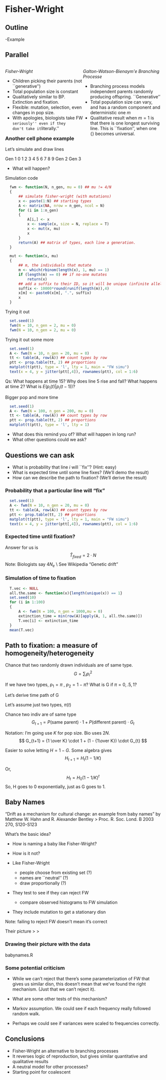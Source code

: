 # Fisher-Wright

## Outline
-Example

## Parallel


<style>
.column-left{
  float: left;
  width: 50%;
  text-align: left;
}
.column-right{
  float: right;
  width: 50%;
  text-align: left;
}
</style>


<div class="column-left">
*Fisher-Wright*

  - Children picking their parents (not ``generative'')
  - Total population size is constant
  - Qualitatively similar to BP. Extinction and fixation.
  - Flexible: mutation, selection, even changes in pop size.
  - With apologies, biologists take FW ``seriously'' even if they
    don't take it ``literally.''
    
</div>
<div class="column-right">

  *Galton-Watson-Bienaym\'e Branching Processe*

  - Branching process models independent parents randomly
    producing offspring. ``Generative''
  - Total population size can vary, and has a random component and
    deterministic one $m$
  - Qualitative result when $m = 1$ is that there is one longest
    surviving line. This is ``fixation'', when one {\em type} becomes
    universal.

</div>


### Another cell phone example

Let's simulate and draw lines

Gen 1   0    1    2    3    4    5    6    7    8    9
Gen 2
Gen 3


- What will happen?

Simulation code
```r
  fwm <- function(N, n_gen, mu = 0) ## mu != 4/N
  {
      ## simulate fisher-wright (with mutations)
      x <- paste(1:N) ## starting types
      A <- matrix(NA, nrow = n_gen, ncol = N)
      for (i in 1:n_gen)
      {
          A[i,] <- x
          x <- sample(x, size = N, replace = T)
          x <- mut(x, mu)
          x
      }
      return(A) ## matrix of types, each line a generation.
  }
```


```r
  mut <- function(x, mu)
  {
      ## m, the individuals that mutate
      m <- which(rbinom(length(x), 1, mu) == 1)
      if (length(m) == 0) ## if no-one mutates
          return(x)
      ## add a suffix to their ID, so it will be unique (infinite alleles)
      suffix <- 10000*round(runif(length(m)),4)
      x[m] <- paste0(x[m], ".", suffix)
      x
  }
```

Trying it out
```r
  set.seed(1)
  fwm(N = 10, n_gen = 2, mu = 0)
  fwm(N = 10, n_gen = 2, mu = 0)
```   

Trying it out some more

```r
  set.seed(1)
  A <- fwm(N = 10, n_gen = 20, mu = 0)
  tt <- table(A, row(A)) ## count types by row
  ptt <- prop.table(tt, 2) ## proportions
  matplot(t(ptt), type = 'l', lty = 1, main = "FW simu")
  text(x = 4, y = jitter(ptt[,4]), rownames(ptt), col = 1:6)
``` 

  Qs: What happens at time 15?  Why does line 5 rise and fall? What happens at time 2?
  What is $E(p_i(t) | p_i(t-1))$?


Bigger pop and more time
```r
  set.seed(1)
  A <- fwm(N = 100, n_gen = 200, mu = 0)
  tt <- table(A, row(A)) ## count types by row
  ptt <- prop.table(tt, 2) ## proportions
  matplot(t(ptt), type = 'l', lty = 1)
``` 
  
  - What does this remind you of? What will happen in long run?
  - What other questions could we ask?
  

## Questions we can ask
  
  - What is probability that line $i$ will ``fix''? (Hint: easy)
  - What is expected time until some line fixes? (We'll demo the result)
  - How can we describe the path to fixation? (We'll derive the result)
  
  
### Probability that a particular line will "fix"
```r
  set.seed(1)
  A <- fwm(N = 10, n_gen = 20, mu = 0)
  tt <- table(A, row(A)) ## count types by row
  ptt <- prop.table(tt, 2) ## proportions
  matplot(t(ptt), type = 'l', lty = 1, main = "FW simu")
  text(x = 4, y = jitter(ptt[,4]), rownames(ptt), col = 1:6)
``` 
### Expected time until fixation?
  Answer for us is
  $$
  \bar{T}_{fixed} = 2 \cdot N
  $$
  Note: Biologists say $4 N_e$ \\
  See Wikipedia "Genetic drift"


### Simulation of time to fixation
```r
  T.vec <- NULL
  all.the.same <- function(x){length(unique(x)) == 1}
  set.seed(10)
  for (i in 1:100)
  {
      A <- fwm(N = 100, n_gen = 1000,mu = 0)
      extinction_time = min(row(A)[apply(A, 1, all.the.same)])
      T.vec[i] <- extinction_time
  }
  mean(T.vec)
```
## Path to fixation: a measure of homogeneity/heterogeneity

  Chance that two randomly drawn individuals are of same type.
  $$
  G = \sum_i p_i^2
  $$

  If we have two types, $p_1 = \pi$ , $p_2 = 1-\pi$?
  What is G if $\pi = 0, .5, 1$?


Let's derive time path of G

  Let's assume just two types, $\pi(t)$

  Chance two indiv are of same type
  $$
  G_{t+1} = P(\mbox{same parent})\cdot 1 +
  P(\mbox{different parent})\cdot G_{t}
  $$

  Notation: I'm going use $K$ for pop size. Bio uses $2N$.
  $$
  G_{t+1} = {1 \over K} \cdot 1 + (1 - {1\over K}) \cdot G_{t}
  $$

  Easier to solve letting $H = 1 - G$. Some algebra gives
  $$
  H_{t+1} = H_{t} (1 - 1/K)
  $$

  Or,
  $$
  H_{t} = H_0 (1 - 1/K)^t % \rightarrow H_0 e^{-t/K}
  $$
  So, H goes to 0 exponentially, just as G goes to 1.


## Baby Names

  "Drift as a mechanism for cultural change: an example from baby names"
  by Matthew W. Hahn and R. Alexander Bentley
>  Proc. R. Soc. Lond. B 2003 270, S120-S123


What's the basic idea?
  
  - How is naming a baby like Fisher-Wright?
  - How is it not?
  

  - Like Fisher-Wright 
    - people choose from existing set (?)
    - names are ``neutral'' (?)
    - draw proportionally (?)
  - They test to see if they can reject FW
    - compare observed histograms to FW simulation
  - They include mutation to get a stationary disn

  Note: failing to reject FW doesn't mean it's correct

Their picture 
>  \includegraphics[width=0.4\textwidth]{./hahn_pic_1.png}
> \includegraphics[width=0.6\textwidth]{./hahn_pic_2.png}


### Drawing their picture with the data
  babynames.R


### Some potential criticism
  
  - While we can't reject that there's some parameterization of
    FW that gives us similar disn, this doesn't mean that we've
    found the right mechanism. (Just that we can't reject it).
  
  - What are some other tests of this mechanism?
  
  - Markov assumption. We could see if each frequency really
    followed random walk.
  - Perhaps we could see if variances were scaled to
    frequencies correctly.
  
## Conclusions
  
  - Fisher-Wright an alternative to branching processes
  - It reverses logic of reproduction, but gives similar
    quantitative and qualitative results
  - A neutral model for other processes?
  - Starting point for coalescent
  





